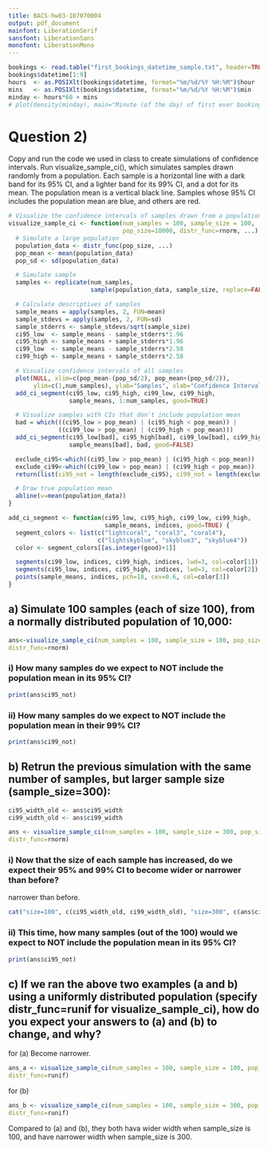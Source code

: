 ```yaml
---
title: BACS-hw03-107070004
output: pdf_document
mainfont: LiberationSerif
sansfont: LiberationSans
monofont: LiberationMono
---
```


```r
bookings <- read.table("first_bookings_datetime_sample.txt", header=TRUE)
bookings$datetime[1:9]
hours  <- as.POSIXlt(bookings$datetime, format="%m/%d/%Y %H:%M")$hour
mins   <- as.POSIXlt(bookings$datetime, format="%m/%d/%Y %H:%M")$min
minday <- hours*60 + mins
# plot(density(minday), main="Minute (of the day) of first ever booking", col="blue", lwd=2)
```

# Question 2)

Copy and run the code we used in class to create simulations of confidence intervals.
Run visualize_sample_ci(), which simulates samples drawn randomly from a population.
Each sample is a horizontal line with a dark band for its 95% CI, and a lighter band for its 99% CI, and a dot for its mean.
The population mean is a vertical black line. Samples whose 95% CI includes the population mean are blue, and others are red.

```r

# Visualize the confidence intervals of samples drawn from a population
visualize_sample_ci <- function(num_samples = 100, sample_size = 100,
                                pop_size=10000, distr_func=rnorm, ...) {
  # Simulate a large population
  population_data <- distr_func(pop_size, ...)
  pop_mean <- mean(population_data)
  pop_sd <- sd(population_data)

  # Simulate sample
  samples <- replicate(num_samples,
                       sample(population_data, sample_size, replace=FALSE))

  # Calculate descriptives of samples
  sample_means = apply(samples, 2, FUN=mean)
  sample_stdevs = apply(samples, 2, FUN=sd)
  sample_stderrs <- sample_stdevs/sqrt(sample_size)
  ci95_low  <- sample_means - sample_stderrs*1.96
  ci95_high <- sample_means + sample_stderrs*1.96
  ci99_low  <- sample_means - sample_stderrs*2.58
  ci99_high <- sample_means + sample_stderrs*2.58

  # Visualize confidence intervals of all samples
  plot(NULL, xlim=c(pop_mean-(pop_sd/2), pop_mean+(pop_sd/2)),
       ylim=c(1,num_samples), ylab="Samples", xlab="Confidence Intervals")
  add_ci_segment(ci95_low, ci95_high, ci99_low, ci99_high,
                 sample_means, 1:num_samples, good=TRUE)

  # Visualize samples with CIs that don't include population mean
  bad = which(((ci95_low > pop_mean) | (ci95_high < pop_mean)) |
              ((ci99_low > pop_mean) | (ci99_high < pop_mean)))
  add_ci_segment(ci95_low[bad], ci95_high[bad], ci99_low[bad], ci99_high[bad],
                 sample_means[bad], bad, good=FALSE)

  exclude_ci95<-which((ci95_low > pop_mean) | (ci95_high < pop_mean))
  exclude_ci99<-which((ci99_low > pop_mean) | (ci99_high < pop_mean))
  return(list(ci95_not = length(exclude_ci95), ci99_not = length(exclude_ci99),ci95_width=mean(abs(ci95_high -ci95_low)),ci99_width=mean(abs(ci99_high -ci99_low))))

  # Draw true population mean
  abline(v=mean(population_data))
}

add_ci_segment <- function(ci95_low, ci95_high, ci99_low, ci99_high,
                           sample_means, indices, good=TRUE) {
  segment_colors <- list(c("lightcoral", "coral3", "coral4"),
                         c("lightskyblue", "skyblue3", "skyblue4"))
  color <- segment_colors[[as.integer(good)+1]]

  segments(ci99_low, indices, ci99_high, indices, lwd=3, col=color[1])
  segments(ci95_low, indices, ci95_high, indices, lwd=3, col=color[2])
  points(sample_means, indices, pch=18, cex=0.6, col=color[3])
}
```

## a) Simulate 100 samples (each of size 100), from a normally distributed population of 10,000:

```r
ans<-visualize_sample_ci(num_samples = 100, sample_size = 100, pop_size=10000,
distr_func=rnorm)
```

### i) How many samples do we expect to NOT include the population mean in its 95% CI?

```r
print(ans$ci95_not)
```

### ii) How many samples do we expect to NOT include the population mean in their 99% CI?

```r
print(ans$ci99_not)
```

## b) Retrun the previous simulation with the same number of samples, but larger sample size (sample_size=300):

```r
ci95_width_old <- ans$ci95_width
ci99_width_old <- ans$ci99_width
```

```r
ans <- visualize_sample_ci(num_samples = 100, sample_size = 300, pop_size=10000,
distr_func=rnorm)
```

### i) Now that the size of each sample has increased, do we expect their 95% and 99% CI to become wider or narrower than before?

narrower than before.

```r
cat("size=100", c(ci95_width_old, ci99_width_old), "size=300", c(ans$ci95_width, ans$ci99_width))
```

### ii) This time, how many samples (out of the 100) would we expect to NOT include the population mean in its 95% CI?

```r
print(ans$ci95_not)
```

## c) If we ran the above two examples (a and b) using a uniformly distributed population (specify distr_func=runif for visualize_sample_ci), how do you expect your answers to (a) and (b) to change, and why?

for (a) Become narrower.

```r
ans_a <- visualize_sample_ci(num_samples = 100, sample_size = 100, pop_size=10000,
distr_func=runif)
```

for (b)

```r
ans_b <- visualize_sample_ci(num_samples = 100, sample_size = 300, pop_size=10000,
distr_func=runif)
```

Compared to (a) and (b), they both hava wider width when sample_size is 100, and have narrower width when sample_size is 300.
